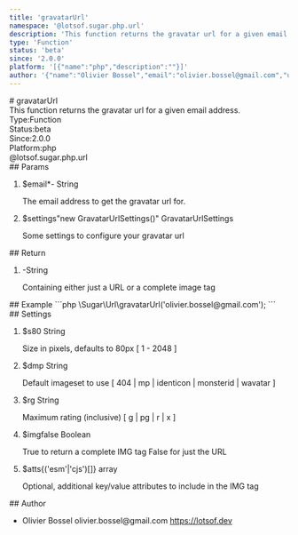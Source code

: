 ```yaml
---
title: 'gravatarUrl'
namespace: '@lotsof.sugar.php.url'
description: 'This function returns the gravatar url for a given email address.'
type: 'Function'
status: 'beta'
since: '2.0.0'
platform: '[{"name":"php","description":""}]'
author: '{"name":"Olivier Bossel","email":"olivier.bossel@gmail.com","url":"https://lotsof.dev"}'
---
```

<div class="docmap-mdx">
# gravatarUrl
<div class="_description typo-lead typo-format">
This function returns the gravatar url for a given email address.
</div>
<div class="_metas">
<div class="_type"><span class="_type-label">Type:</span><span class="_type-value">Function</span></div>
<div class="_status"><span class="_status-label">Status:</span><span class="_status-value -beta">beta</span></div>
<div class="_since"><span class="_since-label">Since:</span><span class="_since-value">2.0.0</span></div>
<div class="_platform"><span class="_platform-label">Platform:</span><span class="_platform-value -php">php</span></div>
</div>
<div class="_namespace">@lotsof.sugar.php.url</div>
<div class="_params">
## Params
<ol class="_list">
<li class="_item">
<span class="_name">$email<span class="_required">*</span></span><span class="_default">-</span> <span class="_type">String</span>
<p class="_description">The email address to get the gravatar url for&period;</p>
</li>
<li class="_item">
<span class="_name">$settings</span><span class="_default">&quot;new GravatarUrlSettings&lpar;&rpar;&quot;</span> <span class="_type">GravatarUrlSettings</span>
<p class="_description">Some settings to configure your gravatar url</p>
</li>
</ol>
</div>
<div class="_return">
## Return
<ol class="_list">
<li class="_item">
<span class="_default">-</span><span class="_type">String</span>
<p class="_description">Containing either just a URL or a complete image tag</p>
</li>
</ol>
</div>
<div class="_examples">
## Example
```php
\Sugar\Url\gravatarUrl('olivier.bossel@gmail.com');
```
</div>
<div class="_settings">
## Settings
<ol class="_list">
<li class="_item">
<span class="_name">$s</span><span class="_default">80</span> <span class="_type">String</span>
<p class="_description">Size in pixels, defaults to 80px [ 1 - 2048 ]</p>
</li>
<li class="_item">
<span class="_name">$d</span><span class="_default">mp</span> <span class="_type">String</span>
<p class="_description">Default imageset to use [ 404 | mp | identicon | monsterid | wavatar ]</p>
</li>
<li class="_item">
<span class="_name">$r</span><span class="_default">g</span> <span class="_type">String</span>
<p class="_description">Maximum rating (inclusive) [ g | pg | r | x ]</p>
</li>
<li class="_item">
<span class="_name">$img</span><span class="_default">false</span> <span class="_type">Boolean</span>
<p class="_description">True to return a complete IMG tag False for just the URL</p>
</li>
<li class="_item">
<span class="_name">$atts</span><span class="_default">&lcub;&lpar;&apos;esm&apos;&vert;&apos;cjs&apos;&rpar;&lsqb;&rsqb;&rcub;</span> <span class="_type">array</span>
<p class="_description">Optional, additional key/value attributes to include in the IMG tag</p>
</li>
</ol>
</div>
<div class="_author">
## Author
<ul class="_list">
<li class="_item">
<span class="_name">Olivier Bossel</span>
<span class="_email">olivier.bossel@gmail.com</span>
<a href="https://lotsof.dev" target="_blank" class="_url">https://lotsof.dev</a>
</li>
</ul>
</div>
</div>